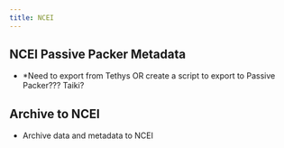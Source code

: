 ```yaml
---
title: NCEI 
---
```


## NCEI Passive Packer Metadata

-   \*Need to export from Tethys OR create a script to export to Passive Packer??? Taiki?

## Archive to NCEI

-   Archive data and metadata to NCEI
